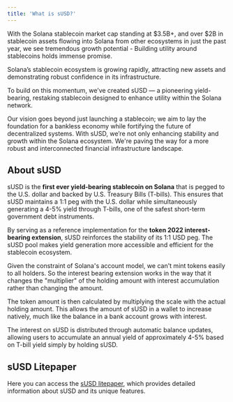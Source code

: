 ```yaml
---
title: 'What is sUSD?'
---
```


With the Solana stablecoin market cap standing at \$3.5B+, and over \$2B in stablecoin assets flowing into Solana from other ecosystems in just the past year, we see tremendous growth potential - Building utility around stablecoins holds immense promise. 

Solana’s stablecoin ecosystem is growing rapidly, attracting new assets and demonstrating robust confidence in its infrastructure. 

To build on this momentum, we’ve created sUSD — a pioneering yield-bearing, restaking stablecoin designed to enhance utility within the Solana network. 

Our vision goes beyond just launching a stablecoin; we aim to lay the foundation for a bankless economy while fortifying the future of decentralized systems. With sUSD, we’re not only enhancing stability and growth within the Solana ecosystem. We're paving the way for a more robust and interconnected financial infrastructure landscape.

## About sUSD

sUSD is the **first ever yield-bearing stablecoin on Solana** that is pegged to the U.S. dollar and backed by U.S. Treasury Bills (T-bills). This ensures that sUSD maintains a 1:1 peg with the U.S. dollar while simultaneously generating a 4-5% yield through T-bills, one of the safest short-term government debt instruments. 

By serving as a reference implementation for the **token 2022 interest-bearing extension**, sUSD reinforces the stability of its 1:1 USD peg. 
The sUSD pool makes yield generation more accessible and efficient for the stablecoin ecosystem.

Given the constraint of Solana's account model, we can't mint tokens easily to all holders. So the interest bearing extension works in the way that it changes the "multiplier" of the holding amount with interest accumulation rather than changing the amount. 

The token amount is then calculated by multiplying the scale with the actual holding amount. 
This allows the amount of sUSD in a wallet to increase natively, much like the balance in a bank account grows with interest. 

The interest on sUSD is distributed through automatic balance updates, allowing users to accumulate an annual yield of approximately 4-5% based on T-bill yield simply by holding sUSD.


## sUSD Litepaper

Here you can access the [sUSD litepaper](sUSD-litepaper.pdf), which provides detailed information about sUSD and its unique features.

